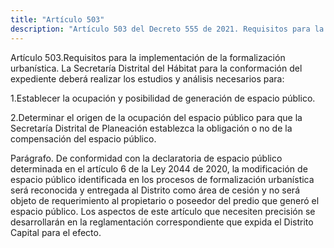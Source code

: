 ```yaml
---
title: "Artículo 503"
description: "Artículo 503 del Decreto 555 de 2021. Requisitos para la implementación de la formalización urbanística."
---
```


Artículo 503.Requisitos para la implementación de la formalización urbanística. La Secretaría Distrital del Hábitat para la conformación del expediente deberá realizar los estudios y análisis necesarios para:
 
1.Establecer la ocupación y posibilidad de generación de espacio público.
 
2.Determinar el origen de la ocupación del espacio público para que la Secretaría Distrital de Planeación establezca la obligación o no de la compensación del espacio público.
 
Parágrafo. De conformidad con la declaratoria de espacio público determinada en el artículo 6 de la Ley 2044 de 2020, la modificación de espacio público identificada en los procesos de formalización urbanística será reconocida y entregada al Distrito como área de cesión y no será objeto de requerimiento al propietario o poseedor del predio que generó el espacio público. Los aspectos de este artículo que necesiten precisión se desarrollarán en la reglamentación correspondiente que expida el Distrito Capital para el efecto.